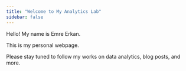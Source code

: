 ```yaml
---
title: "Welcome to My Analytics Lab"
sidebar: false 
---
```


Hello! My name is Emre Erkan.

This is my personal webpage.

Please stay tuned to follow my works on data analytics, blog posts, and more.
